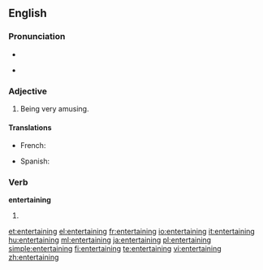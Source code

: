 ==English==

===Pronunciation===
* {{audio|en-us-entertaining.ogg|Audio (US)}}

* {{rhymes|eɪnɪŋ}}

===Adjective===
{{en-adj}}

# Being very amusing.

====Translations====
{{trans-top|amusing}}
* French: {{t|fr|divertissant|m}}
{{trans-mid}}
* Spanish: {{t-|es|divertido|m}}
{{trans-bottom}}

===Verb===
'''entertaining'''

# {{present participle of|[[entertain]]}}

[[et:entertaining]]
[[el:entertaining]]
[[fr:entertaining]]
[[io:entertaining]]
[[it:entertaining]]
[[hu:entertaining]]
[[ml:entertaining]]
[[ja:entertaining]]
[[pl:entertaining]]
[[simple:entertaining]]
[[fi:entertaining]]
[[te:entertaining]]
[[vi:entertaining]]
[[zh:entertaining]]